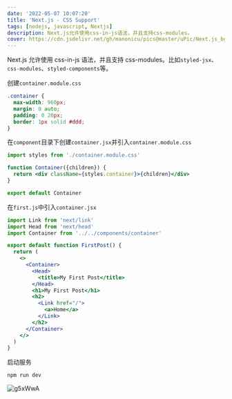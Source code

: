 ```yaml
---
date: '2022-05-07 10:07:20'
title: 'Next.js - CSS Support'
tags: [nodejs, javascript, Nextjs]
description: Next.js允许使用css-in-js语法，并且支持css-modules。
cover: https://cdn.jsdelivr.net/gh/manonicu/pics@master/uPic/Next.js_bg.svg
---
```


Next.js 允许使用 css-in-js 语法，并且支持 css-modules。比如`styled-jsx`、`css-modules`、`styled-components`等。

创建`container.module.css`

```css
.container {
  max-width: 960px;
  margin: 0 auto;
  padding: 0 20px;
  border: 1px solid #ddd;
}
```

在`component`目录下创建`container.jsx`并引入`container.module.css`

```jsx
import styles from './container.module.css'

function Container({children}) {
  return <div className={styles.container}>{children}</div>
}

export default Container
```

在`first.js`中引入`container.jsx`

```jsx
import Link from 'next/link'
import Head from 'next/head'
import Container from '../../components/container'

export default function FirstPost() {
  return (
    <>
      <Container>
        <Head>
          <title>My First Post</title>
        </Head>
        <h1>My First Post</h1>
        <h2>
          <Link href="/">
            <a>Home</a>
          </Link>
        </h2>
      </Container>
    </>
  )
}
```

启动服务

```bash
npm run dev
```

![g5xWwA](https://cdn.jsdelivr.net/gh/manonicu/pics@master/uPic/g5xWwA.png)
